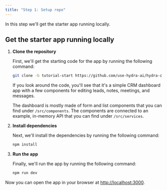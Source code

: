 ```yaml
---
title: "Step 1: Setup repo"
---
```



In this step we'll get the starter app running locally.

## Get the starter app running locally

1. **Clone the repository**

    First, we'll get the starting code for the app by running the following command:

    ```bash
    git clone -b tutorial-start https://github.com/use-hydra-ai/hydra-controlbar-starter.git
    ```

    If you look around the code, you'll see that it's a simple CRM dashboard app with a few components for editing leads, notes, meetings, and messages.

    The dashboard is mostly made of form and list components that you can find under `/src/components`. The components are connected to an example, in-memory API that you can find under `/src/services`.

2. **Install dependencies**

    Next, we'll install the dependencies by running the following command:

    ```bash
    npm install
    ```

3. **Run the app**

    Finally, we'll run the app by running the following command:

    ```bash
    npm run dev
    ```

Now you can open the app in your browser at [http://localhost:3000](http://localhost:3000).


<p align="center">
  <ModalImage 
    src="/assets/control-bar/tutorial-start.gif" 
    alt="Demo of Hydra AI Slack App Starting Point" 
    width={700}
    className="rounded-lg border dark:border-zinc-800"
  />
</p>